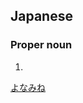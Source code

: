 ==Japanese==
{{ja-kanjitab|与|那|嶺}}

===Proper noun===
{{ja-pos|proper|よなみね}}

# {{surname|lang=ja}}

[[Category:Japanese surnames|よなみね]]